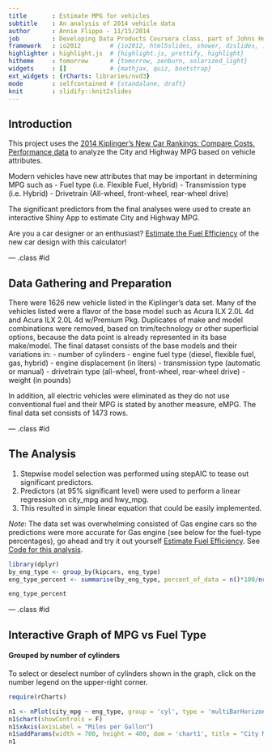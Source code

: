 ```yaml
---
title       : Estimate MPG for vehicles
subtitle    : An analysis of 2014 vehicle data
author      : Annie Flippo - 11/15/2014
job         : Developing Data Products Coursera class, part of Johns Hopkins Data Science Series
framework   : io2012        # {io2012, html5slides, shower, dzslides, ...}
highlighter : highlight.js  # {highlight.js, prettify, highlight}
hitheme     : tomorrow      # {tomorrow, zenburn, solarized_light}
widgets     : []            # {mathjax, quiz, bootstrap}
ext_widgets : {rCharts: libraries/nvd3}
mode        : selfcontained # {standalone, draft}
knit        : slidify::knit2slides
--- 
```


## Introduction
This project uses the [2014 Kiplinger's New Car Rankings: Compare Costs, Performance data](http://www.kiplinger.com/tool/cars/T011-S001-2012-new-car-rankings-compare-costs-performance-da/index.php?table=all&mfr=&filter=all?id=all) to analyze the City and Highway MPG based on vehicle attributes. 

Modern vehicles have new attributes that may be important in determining MPG such as
- Fuel type (i.e. Flexible Fuel, Hybrid)
- Transmission type (i.e. Hybrid)
- Drivetrain (All-wheel, front-wheel, rear-wheel drive)

The significant predictors from the final analyses were used to create an interactive Shiny App to estimate City and Highway MPG.  

Are you a car designer or an enthusiast? [Estimate the Fuel Efficiency](https://acflippo.shinyapps.io/estimateMPG/) of the new car design with this calculator!

--- .class #id 

## Data Gathering and Preparation

There were 1626 new vehicle listed in the Kiplinger's data set.  Many of the vehicles listed were a flavor of the base model such as Acura ILX 2.0L 4d and Acura ILX 2.0L 4d w/Premium Pkg.  Duplicates of make and model combinations were removed, based on trim/technology or other superficial options, because the data point is already represented in its base make/model.  The final dataset consists of the base models and their variations in:
- number of cylinders
- engine fuel type (diesel, flexible fuel, gas, hybrid)
- engine displacement (in liters)
- transmission type (automatic or manual)
- drivetrain type (all-wheel, front-wheel, rear-wheel drive)
- weight (in pounds)

In addition, all electric vehicles were eliminated as they do not use conventional fuel and their MPG is stated by another measure, eMPG.  The final data set consists of 1473 rows.

--- .class #id 

## The Analysis

1. Stepwise model selection was performed using stepAIC to tease out significant predictors.  
2. Predictors (at 95% significant level) were used to perform a linear regression on city\_mpg and hwy\_mpg.
3. This resulted in simple linear equation that could be easily implemented.

*Note*: The data set was overwhelming consisted of Gas engine cars so the predictions were more accurate for Gas engine (see below for the fuel-type percentages), go ahead and try it out yourself [Estimate Fuel Efficiency](https://acflippo.shinyapps.io/estimateMPG/). See [Code for this analysis](https://github.com/acflippo/mpg_presentation).

```r
library(dplyr)
by_eng_type <- group_by(kipcars, eng_type)
eng_type_percent <- summarise(by_eng_type, percent_of_data = n()*100/nrow(kipcars))

eng_type_percent
```

--- .class #id 

## Interactive Graph of MPG vs Fuel Type 
#### Grouped by number of cylinders  

To select or deselect number of cylinders shown in the graph, click on the number legend on the upper-right corner. 

```r
require(rCharts)

n1 <- nPlot(city_mpg ~ eng_type, group = 'cyl', type = 'multiBarHorizontalChart', data=kipcars, main="City MPG for cylinder")
n1$chart(showControls = F)
n1$xAxis(axisLabel = "Miles per Gallon")
n1$addParams(width = 700, height = 400, dom = 'chart1', title = "City MPG for Number of Cylinders")
n1 
```





